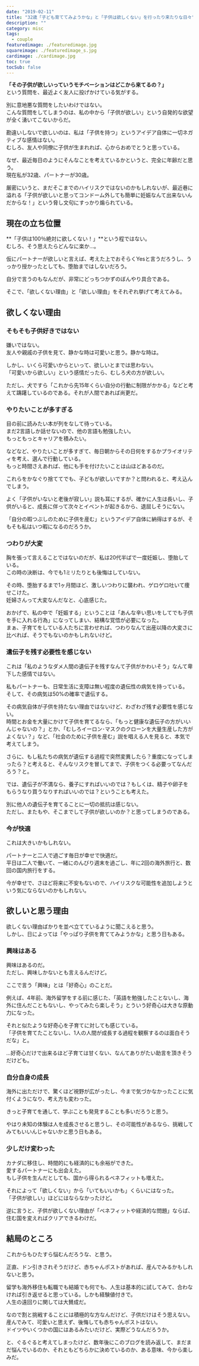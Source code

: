 ```yaml
---
date: "2019-02-11"
title: "32歳「子ども育ててみようかな」と「子供は欲しくない」を行ったり来たりな日々"
description: ""
category: misc
tags:
  - couple
featuredimage: ./featuredimage.jpg
squareimage: ./featuredimage_s.jpg
cardimage: ./cardimage.jpg
toc: true
tocSub: false
---
```


**「その子供が欲しいっていうモチベーションはどこから来てるの？」**  
という質問を、最近よく友人に投げかけている気がする。

別に意地悪な質問をしたいわけではない。  
こんな質問をしてしまうのは、私の中から「子供が欲しい」という自発的な欲望が全く湧いてこないからだ。

勘違いしないで欲しいのは、私は「子供を持つ」というアイデア自体に一切ネガティブな感情はない。  
むしろ、友人や同僚に子供が生まれれば、心からおめでとうと思っている。

なぜ、最近毎日のようにそんなことを考えているかというと、完全に年齢だと思う。  
現在私が32歳、パートナーが30歳。

厳密にいうと、まだそこまでのハイリスクではないのかもしれないが、最近巷に溢れる「子供が欲しいと思ってコンドーム外しても簡単に妊娠なんて出来ないんだからな！」という脅し文句にすっかり煽られている。

## 現在の立ち位置

**「子供は100％絶対に欲しくない！」**という程ではない。  
むしろ、そう思えたらどんなに楽か…。

仮にパートナーが欲しいと言えば、考えた上でおそらくYesと言うだろうし、うっかり授かったとしても、堕胎まではしないだろう。

自分で言うのもなんだが、非常にどっちつかずのぼんやり具合である。

そこで、「欲しくない理由」と「欲しい理由」をそれぞれ挙げて考えてみる。

## 欲しくない理由

### そもそも子供好きではない

嫌いではない。  
友人や親戚の子供を見て、静かな時は可愛いと思う。静かな時は。

しかし、いくら可愛いからといって、欲しいとまでは思わない。  
「可愛いから欲しい」という感情だったら、むしろ犬の方が欲しい。

ただし、犬ですら「これから先15年くらい自分の行動に制限がかかる」などと考えて躊躇しているのである。それが人間であれば尚更だ。

### やりたいことが多すぎる

目の前に読みたい本が列をなして待っている。  
まだ2言語しか話せないので、他の言語も勉強したい。  
もっともっとキャリアを積みたい。

などなど、やりたいことが多すぎて、毎日朝からその日何をするかプライオリティを考え、選んで行動している。  
もっと時間さえあれば、他にも手を付けたいことは山ほどあるのだ。

これらをかなぐり捨ててでも、子どもが欲しいですか？と問われると、考え込んでしまう。

よく「子供がいないと老後が寂しい」説も耳にするが、確かに人生は長いし、子供がいると、成長に伴って次々とイベントが起きるから、退屈しそうにない。

「自分の暇つぶしのために子供を産む」というアイデア自体に納得はするが、そもそも私はいつ暇になるのだろうか。

### つわりが大変

胸を張って言えることではないのだが、私は20代半ばで一度妊娠し、堕胎している。  
この時の決断は、今でも1ミリたりとも後悔はしていない。

その時、堕胎するまで1ヶ月間ほど、激しいつわりに襲われ、ゲロゲロ吐いて痩せこけた。  
妊婦さんって大変なんだなと、心底感じた。

おかげで、私の中で「妊娠する」ということは「あんな辛い思いをしてでも子供を手に入れる行為」になってしまい、結構な覚悟が必要になった。  
まぁ、子育てをしている人たちに言わせれば、つわりなんて出産以降の大変さに比べれば、そうでもないのかもしれないけど。

### 遺伝子を残す必要性を感じない

これは「私のようなダメ人間の遺伝子を残すなんて子供がかわいそう」なんて卑下した感情ではない。

私もパートナーも、日常生活に支障は無い程度の遺伝性の病気を持っている。  
そして、その病気は50%の確率で遺伝する。

その病気自体が子供を持たない理由ではないけど、わざわざ残す必要性を感じない。  
時間とお金を大量にかけて子供を育てるなら、「もっと健康な遺伝子の方がいいんじゃないの？」とか、「むしろイーロン･マスクのクローンを大量生産した方がよくない？」など、「社会のために子供を産む」説を唱える人を見ると、本気で考えてしまう。

さらに、もし私たちの病気が遺伝する過程で突然変異したら？重度になってしまったら？と考えると、そんなリスクを冒してまで、子供をつくる必要ってなんだろう？と。

では、遺伝子が不満なら、養子にすればいいのでは？もしくは、精子や卵子をもらうなり買うなりすればいいのでは？ということも考えた。

別に他人の遺伝子を育てることに一切の抵抗は感じない。  
ただし、またもや、そこまでして子供が欲しいのか？と思ってしまうのである。

### 今が快適

これは大きいかもしれない。

パートナーと二人で過ごす毎日が幸せで快適だ。  
平日は二人で働いて、一緒にのんびり週末を過ごし、年に2回の海外旅行と、数回の国内旅行をする。

今が幸せで、さほど将来に不安もないので、ハイリスクな可能性を追加しようという気にならないのかもしれない。

## 欲しいと思う理由

欲しくない理由ばかりを並べ立てているように聞こえると思う。  
しかし、日によっては「やっぱり子供を育ててみようかな」と思う日もある。

### 興味はある

興味はあるのだ。  
ただし、興味しかないとも言えるんだけど。

ここで言う「興味」とは「好奇心」のことだ。

例えば、4年前、海外留学をする前に感じた、「英語を勉強したことないし、海外に住んだこともないし、やってみたら楽しそう」とういう好奇心は大きな原動力になった。

それと似たような好奇心を子育てに対しても感じている。  
「子供を育てたことないし、1人の人間が成長する過程を観察するのは面白そうだな」と。

…好奇心だけで出来るほど子育ては甘くない、なんてありがたい助言を頂きそうだけども。

### 自分自身の成長

海外に出ただけで、驚くほど視野が広がったし、今まで気づかなかったことに気付くようになり、考え方も変わった。

きっと子育てを通して、学ぶことも発見することも多いだろうと思う。

やはり未知の体験は人を成長させると思うし、その可能性があるなら、挑戦してみてもいいんじゃないかと思う日もある。

### 少しだけ変わった

カナダに移住し、時間的にも経済的にも余裕ができた。  
愛するパートナーにも出会えた。  
もし子供を生んだとしても、国から得られるベネフィットも増えた。

それによって「欲しくない」から「いてもいいかも」くらいにはなった。  
「子供が欲しい」ほどにはならなかったけど。

逆に言うと、子供が欲しくない理由が「ベネフィットや経済的な問題」ならば、住む国を変えればクリアできるわけだ。

## 結局のところ

これからもひたすら悩むんだろうな、と思う。

正直、ドン引きされそうだけど、赤ちゃんポストがあれば、産んでみるかもしれないと思う。

留学も海外移住も転職でも結婚でも何でも、人生は基本的に試してみて、合わなければ引き返せると思っている。しかも経験値付きで。  
人生の遠回りに関しては大賛成だ。

なので割と挑戦することには積極的な方なんだけど、子供だけはそう思えない。  
産んでみて、可愛いと思えず、後悔しても赤ちゃんポストはない。  
ドイツやいくつかの国にはあるみたいだけど、実際どうなんだろうか。

と、ぐるぐると考えてしまったけど、数年後にこのブログを読み返して、まだまだ悩んでいるのか、それともどちらかに決めているのか、ある意味、今から楽しみだ。

